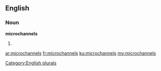 ==English==

===Noun===
'''microchannels'''

# {{plural of|microchannel}}

[[Category:English plurals]]

[[ar:microchannels]]
[[fr:microchannels]]
[[ku:microchannels]]
[[my:microchannels]]